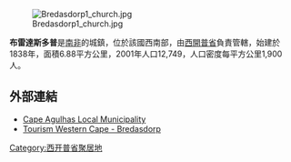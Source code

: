 [[Image:Bredasdorp1_church.jpg|right]]

'''布雷達斯多普'''是[[南非|南非]]的城鎮，位於該國西南部，由[[西開普省|西開普省]]負責管轄，始建於1838年，面積6.88平方公里，2001年人口12,749，人口密度每平方公里1,900人。

==外部連結==
* [http://www.capeagulhas.org/ Cape Agulhas Local Municipality] {{Wayback|url=http://www.capeagulhas.org/ |date=20210208122804 }}
* [https://web.archive.org/web/20110719085748/http://www.tourismcapetown.co.za/ctru/content/en/za/full-article?oid=4997&sn=Detail&pid=1&Bredasdorp Tourism Western Cape - Bredasdorp]

{{SouthAfrica-geo-stub}}
[[Category:西开普省聚居地|Category:西开普省聚居地]]